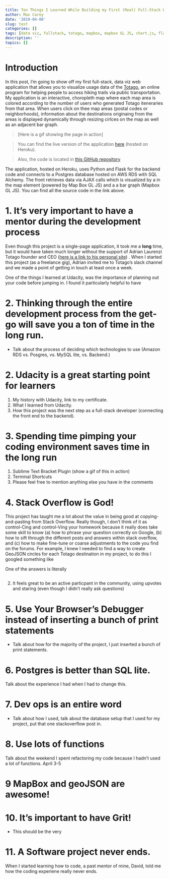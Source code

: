 ```yaml
---
title: Ten Things I Learned While Building my First (Real) Full-Stack Web App
author: Max Carey
date: '2019-04-08'
slug: test
categories: []
tags: [data viz, fullstack, totago, mapbox, mapbox GL JS, chart.js, flask, sqlalchemy, python, udacity]
description: ''
topics: []
---
```


# Introduction

In this post, I'm going to show off my first full-stack, data viz web application that allows you to visualize usage data of the <a href="https://www.totago.com" target=blank>Totago</a>, an online program for helping people to access hiking trails via public transportation. My application is an interactive, choropleth map where each map area is colored according to the number of users who generated Totago iteneraries from that area. When users click on thee map areas (postal codes or neighborhoods), information about the destinations originaing from the areas is displayed dynamically through resizing cirlces on the map as well as an adjacent bar graph.

> [Here is a gif showing the page in action]

> You can find the live version of the application <a href="https://nameless-sierra-49126.herokuapp.com/map/" target=blank>here</a> (hosted on Heroku).

> Also, the code is located in <a href="https://github.com/turnofftheapp/mapProj" target=blank>this GitHub repository</a>

The application, hosted on Heroku, uses Python and Flask for the backend code and connects to a Postgres database hosted on AWS RDS with SQL Alchemy. The front retrieves data via AJAX calls which is visualized by a in the map element (powered by Map Box GL JS) and a a bar graph (Mapbox GL JS). You can find all the source code in the link above. 

# 1. It's very important to have a mentor during the development process
Even though this project is a single-page application, it took me a **long** time, but it would have taken much longer without the support of Adrian Laurenzi Totago founder and CEO (<a href="http://adrianlaurenzi.com/my-cv/" target=blank>here is a link to his personal site</a>) . When I started this project (as a freelance gig), Adrian invited me to Totago's slack channel and we made a point of getting in touch at least once a week.

One of the things I learned at Udacity, was the importance of planning out your code before jumping in. I found it particularly helpful to have

# 2. Thinking through the entire development process from the get-go will save you a ton of time in the long run.
- Talk about the process of deciding which technologies to use (Amazon RDS vs. Posgres, vs. MySQL lite, vs. Backend.)

# 2. Udacity is a great starting point for learners
1. My history with Udacity, link to my certificate.
2. What I learned from Udacity.
3. How this project was the next step as a full-stack developer (connecting the front end to the backend).

# 3. Spending time pimping your coding environment saves time in the long run

1. Sublime Text Bracket Plugin (show a gif of this in action)
2. Terminal Shortcuts
3. Please feel free to mention anything else you have in the comments

# 4. Stack Overflow is God!
This project has taught me a lot about the value in being good at copying-and-pasting from Stack Overflow. Really though, I don't think of it as control-Cing and control-Ving your homework because it really does take some skill to know (a) how to phrase your question correctly on Google, (b) how to sift through the different posts and answers within stack overflow, and (c) how to make fine-tune or coarse adjustments to the code you find on the forums. For example, I knew I needed to find a way to create GeoJSON circles for each Totago destination in my project, to do this I googled something like

>

One of the answers is literally

```javascript
```



2. It feels great to be an active particpant in the community, using upvotes and staring (even though I didn't really ask questions)

# 5. Use Your Browser's Debugger instead of inserting a bunch of print statements
- Talk about how for the majority of the project, I just inserted a bunch of print statements.


# 6. Postgres is better than SQL lite.
Talk about the experience I had when I had to change this.


# 7. Dev ops is an entire word
- Talk about how I used, talk about the database setup that I used for my project, put that one stackoverflow post in.

# 8. Use lots of functions
Talk about the weekend I spent refactoring my code because I hadn't used a lot of functions. April 3-5

# 9 MapBox and geoJSON are awesome!

# 10. It's important to have Grit!
- This should be the very 

# 11. A Software project never ends.
When I started learning how to code, a past mentor of mine, David, told me how the coding experiene really never ends.